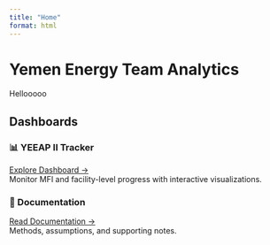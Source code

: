 ```yaml
---
title: "Home"
format: html
---
```


# Yemen Energy Team Analytics
Hellooooo

## Dashboards

::: {.grid}
::: {.g-col-6}
### 📊 YEEAP II Tracker
[Explore Dashboard →](yeeap_mfi.qmd)  
Monitor MFI and facility-level progress with interactive visualizations.
:::

::: {.g-col-6}
### 📑 Documentation
[Read Documentation →](yeeap_documentation.qmd)  
Methods, assumptions, and supporting notes.
:::
:::
